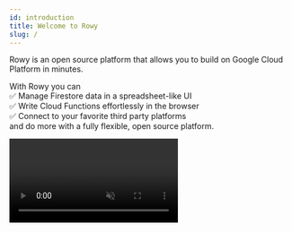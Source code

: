```yaml
---
id: introduction
title: Welcome to Rowy
slug: /
---
```



Rowy is an open source platform that allows you to build on Google Cloud
Platform in minutes.

With Rowy you can  
✅ Manage Firestore data in a spreadsheet-like UI  
✅ Write Cloud Functions effortlessly in the browser  
✅ Connect to your favorite third party platforms  
and do more with a fully flexible, open source platform.

<Video url={videoUrl} playing loop muted playsinline />

## Quick try

Set up Rowy on your Google Cloud Platform or Firebase project with this
one-click deploy button.

[![Run on Google Cloud](https://deploy.cloud.run/button.svg)](https://deploy.cloud.run/?git_repo=https://github.com/rowyio/rowyRun.git)

Or you can read the [full installation guide](./setup/install).

## Join our community

We would love to connect and hear what you think!

[![Discord](https://img.shields.io/discord/853498675484819476?color=%234200FF&label=Discord&logo=discord&logoColor=%23FFFFFF&style=for-the-badge)](https://discord.gg/B8yAD5PDX4)
[![Twitter @rowyio](https://img.shields.io/badge/Twitter-%40rowyio-%231d9bf0?logo=twitter&logoColor=%23fff&style=for-the-badge)](https://twitter.com/rowyio)

You can also email us at [hello@rowy.io](mailto:hello@rowy.io)
